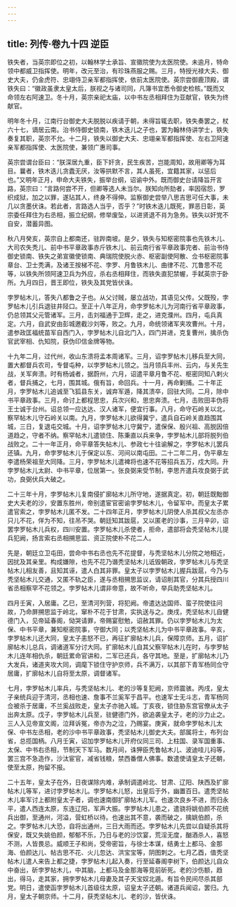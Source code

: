```yaml
---
---
---
```

title: 列传·卷九十四 逆臣
---

铁失者，当英宗即位之初，以翰林学士承旨、宣徽院使为太医院使。未逾月，特命领中都威卫指挥使。明年，改元至治，有珍珠燕服之赐。三月，特授光禄大夫、御史大夫，仍金虎符、忠翊侍卫亲军都指挥使，依前太医院使。英宗尝御鹿顶殿，谓铁失曰：“徽政虽隶太皇太后，朕视之与诸司同，凡簿书宜悉令御史检核。”既而又命领左右阿速卫。冬十月，英宗亲祀太庙，以中书左丞相拜住为亚献官，铁失为终献官。

明年冬十月，江南行台御史大夫脱脱以疾请于朝，未得旨辄去职，铁失奏罢之，杖六十七，谪居云南。治书侍御史锁南，铁木迭儿之子也，罢为翰林侍讲学士，铁失奏复其职，英宗不允。十二月，铁失以御史大夫、忠翊亲军都指挥使、左右卫阿速亲军都指挥使、太医院使，兼领广惠司事。

英宗尝谓台臣曰：“朕深居九重，臣下奸贪，民生疾苦，岂能周知，故用卿等为耳目。曩者，铁木迭儿贪蠹无厌，汝等拱默不言，其人虽死，宜籍其家，以惩后也。”又明年正月，申命大夫铁失，振举台纲，诏谕中外。既而御史台请降旨开言路，英宗曰：“言路何尝不开，但卿等选人未当尔。朕知向所劾者，率因宿怨，罗织成狱，加之以罪，遂玷其人，终身不得伸。监察御史尝举八思吉思可任大事，未几以贪墨伏诛。若此者，言路选人当乎，否乎？”时铁木迭儿既死，罪恶日彰，英宗委任拜住为右丞相，振立纪纲，修举废坠，以进贤退不肖为急务。铁失以奸党不自安，潜蓄异图。

秋八月癸亥，英宗自上都南还，驻跸南坡。是夕，铁失与知枢密院事也先铁木儿、大司农失秃儿、前中书平章政事赤斤铁木儿、前云南行省平章政事完者、前治书侍御史锁南、铁失之弟宣徽使锁南、典瑞院使脱火赤、枢密副使阿散、佥书枢密院事章台、卫士秃满，及诸王按梯不花、孛罗、月鲁铁木儿、曲律不花、兀鲁思不花等，以铁失所领阿速卫兵为外应，杀右丞相拜住，而铁失直犯禁幄，手弑英宗于卧所。九月四日，晋王即位，铁失及其党皆伏诛。

孛罗帖木儿，答失八都鲁之子也。从父讨贼，屡立战功，其语见父传。父既殁，孛罗帖木儿引兵退驻井陉口。至正十八年正月，命孛罗帖木儿为河南行省平章政事，仍总领其父元管诸军。三月，击刘福通于卫辉，走之，进克濮州。四月，屯兵真定。六月，自武安由彭城邀截沙刘等，败之。九月，命统领诸军夹攻曹州。十月，遣参政匡福统苗军自西门入，孛罗帖木儿自北门入，四门并进，克复曹州，擒杀伪官武宰相、仇知院，获伪印信金牌等物。

十九年二月，过代州，收山东溃将孟本周诸军。三月，诏孛罗帖木儿移兵至大同，置大都督兵农司，专督屯种，以孛罗帖木儿领之。当月领兵丰州、云内，与关先生战，关军奔溃。时有杨诚者，据蔚州，六月，诏遣平章月鲁不花、枢密同知八剌火者，督兵捕之，七月，围其城。俄有旨，命回兵。十一月，再命剿捕。二十年正月，孛罗帖木儿追诚至飞狐县东关，诚弃军遁，降其溃卒，回驻大同。二月，除中书平章政事。三月，命讨上都程思忠，兵次兴和，思忠奔溃。七月，击败田丰伪将王士诚于台州。诏总领一应达达、汉人诸军，便宜行事。八月，命守石岭关以北，察罕帖木儿守石岭关以南。九月，孛罗帖木儿欲得冀宁，遣兵自石岭关直趋围其城，三日，复退屯交城。十月，诏孛罗帖木儿守冀宁，遣保保、殷兴祖、高脱因倍道趋之，守者不纳。察罕帖木儿遣锁住、陈秉直以兵来争，孛罗帖木儿部将脱列伯战败之。二十一年正月，命平章答失帖木儿、参政七十往谕解之，孛罗帖木儿罢兵还镇。九月，命孛罗帖木儿于保定以东、河间以南屯田。二十二年二月，伪平章左李遣杨荣祖至大同降。三月，孛罗帖木儿遣裨将也速不花等招兵五万，戍大同。升孛罗帖木儿太尉、中书平章，位居第一。张良弼来受节制，李思齐遣兵攻良弼于武功，良弼伏兵大破之。

二十三年十月，孛罗帖木儿复南侵扩廓帖木儿所守地，遂据真定。初，朝廷既黜御史大夫老的沙，安置东胜州，帝别遣宦官密谕孛罗帖木儿，令留军中。而皇太子累遣官索之，孛罗帖木儿匿不发。二十四年正月，孛罗帖木儿阴使人杀其叔父左丞亦只儿不花，佯为不知，往吊不哭。朝廷知其跋扈，又以匿老的沙事，三月辛卯，诏罢孛罗帖木儿兵权，四川安置。孛罗帖木儿杀使者，拒命，遣部将会秃坚帖木儿提兵犯阙，扬言索右丞相搠思监、资正院使朴不花二人。

先是，朝廷立卫屯田，尝命中书右丞也先不花提督，与秃坚帖木儿分院之地相近，因扰及其亲里。构成嫌隙，也先不花乃谮秃坚帖木儿诋毁朝政，孛罗帖木儿与秃坚帖木儿相友善，且知其诬，遣人白其非罪。皇太子以孛罗帖木儿握兵跋扈，今乃与秃坚帖木儿交通，又匿不轨之臣，遂与丞相搠思监议，请诏削其官，分其兵授四川省丞相察罕不花领之。孛罗帖木儿谓非帝意，故不听命，举兵助秃坚帖木儿。

四月壬寅，入居庸。乙巳，至清河列营，将犯阙。帝遣达达国师、蛮子院使往问故，乃命屏搠思监于岭北，窜朴不花于甘肃，实执送与之。庚戌，秃坚帖木儿自健德门入，见帝延春阁，恸哭请罪，帝赐宴慰勉，诏赦其罪。仍以孛罗帖木儿为太保、中书平章，兼知枢密院事，守御大同；以秃坚帖木儿为中书平章政事。辛亥，孛罗帖木儿还大同，皇太子恚怒不已，再征扩廓帖木儿兵，保障京师。五月，诏扩廓帖木儿总兵，调诸道军分讨大同。扩廓帖木儿自其父察罕帖木儿在时，与孛罗帖木儿连年相仇杀，朝廷累命官讲和，二军已还兵，各守其地。至是，扩廓帖木儿乃大发兵，诸道夹攻大同，调麾下锁住守护京师，兵不满万，以其部下青军杨同佥守居庸，扩廓帖木儿自将至太原，调督诸军。

七月，孛罗帖木儿率兵，与秃坚帖木儿、老的沙等复犯阙，京师震骇。丙戌，皇太子亲统兵迎于清河，丞相也速、詹事不兰奚军于昌平。也速军士无斗志，青军杨同佥被杀于居庸，不兰奚战败走，皇太子亦驰入城。丁亥夜，锁住胁东宫官僚从太子出奔太原。戊子，孛罗帖木儿兵至，驻健德门外，欲追袭皇太子，老的沙力止之。三人入见帝宣文阁，泣拜诉冤，帝亦为之泣，乃赐宴。庚寅，就命孛罗帖木儿太保、中书左丞相，老的沙中书平章政事，秃坚帖木儿御史大夫。部属将士，布列台省，总揽国柄。八月壬寅，诏加孛罗帖木儿开府仪同三司、上柱国、录军国重事、太保、中书右丞相，节制天下军马。数月间，诛狎臣秃鲁帖木儿、波迪哇儿祃等，罢三宫不急造作，沙汰宦官，减省钱粮，禁西番僧人佛事。数遣使请皇太子还朝，使至太原，拘留不报。

二十五年，皇太子在外，日夜谋除内难，承制调遣岭北、甘肃、辽阳、陕西及扩廓帖木儿等军，进讨孛罗帖木儿。孛罗帖木儿怒，出皇后于外，幽置百日。遣秃坚帖木儿率军讨上都附皇太子者，调也速南御扩廓帖木儿军。也速次良乡不进，而归永平，遣人西连太原，东连辽阳，军声大振。孛罗帖木儿患之，遣骁将姚伯颜不花统兵出御，至通州，河溢，营虹桥以待。也速出其不意，袭而破之，擒姚伯颜，杀之。孛罗帖木儿大恐，自将出通州，三日大雨而还。孛罗帖木儿先尝以自疑杀其将保安，既又失姚伯颜，郁郁不乐，乃日与老的沙饮宴，荒淫无度，酗酒杀人，喜怒不测，人皆畏忌。威顺王子和尚，受帝密旨，与徐士本谋，结勇士上都马、金那海、伯颜达儿、帖古思不花、火儿忽达、洪宝宝等，阴图刺之。七月乙酉，值秃坚帖木儿遣人来告上都之捷，孛罗帖木儿起入奏，行至延春阁李树下，伯颜达儿自众中奋出，斫孛罗帖木儿，中其脑，上都马及金那海等竞前斫死。老的沙伤额，趋出，得马，走其家，拥孛罗帖木儿母妻及其子天宝奴北遁。有旨令民间尽杀其部党。明日，遣使函孛罗帖木儿首级往太原，诏皇太子还朝。诸道兵闻诏，罢归。九月，皇太子朝京师。十二月，获秃坚帖木儿、老的沙，皆伏诛。

